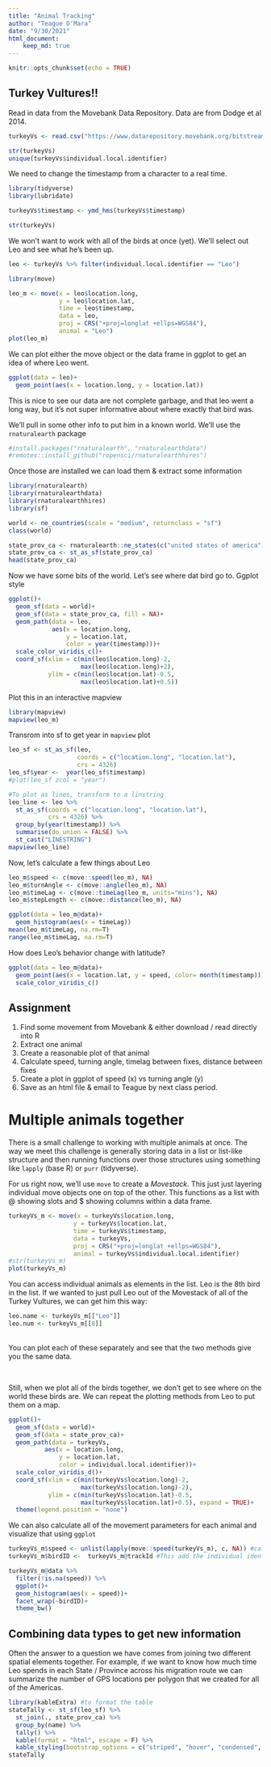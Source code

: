 ```yaml
---
title: "Animal Tracking"
author: "Teague O'Mara"
date: "9/30/2021"
html_document:
    keep_md: true
---
```


```r
knitr::opts_chunk$set(echo = TRUE)
```

## Turkey Vultures!!

Read in data from the Movebank Data Repository. Data are from Dodge et al 2014.

```r

turkeyVs <- read.csv("https://www.datarepository.movebank.org/bitstream/handle/10255/move.363/Turkey%20vultures%20in%20North%20and%20South%20America.csv?sequence=1")

str(turkeyVs)
unique(turkeyVs$individual.local.identifier)
```

We need to change the timestamp from a character to a real time.

```r
library(tidyverse)
library(lubridate)

turkeyVs$timestamp <- ymd_hms(turkeyVs$timestamp)

str(turkeyVs)

```
We won't want to work with all of the birds at once (yet). We'll select out Leo and see what he's been up.

```r
leo <- turkeyVs %>% filter(individual.local.identifier == "Leo")

library(move)

leo_m <- move(x = leo$location.long,
              y = leo$location.lat,
              time = leo$timestamp,
              data = leo,
              proj = CRS("+proj=longlat +ellps=WGS84"),
              animal = "Leo")
plot(leo_m)

```

We can plot either the move object or the data frame in ggplot to get an idea of where Leo went.

```r
ggplot(data = leo)+
  geom_point(aes(x = location.long, y = location.lat))
```


This is nice to see our data are not complete garbage, and that leo went a long way, but it's not super informative about where exactly that bird was. 

We'll pull in some other info to put him in a known world. We'll use the `rnaturalearth` package

```r
#install.packages("rnaturalearth", "rnaturalearthdata")
#remotes::install_github("ropensci/rnaturalearthhires")

```
Once those are installed we can load them & extract some information


```r
library(rnaturalearth)
library(rnaturalearthdata)
library(rnaturalearthhires)
library(sf)

world <- ne_countries(scale = "medium", returnclass = "sf")
class(world)

state_prov_ca <- rnaturalearth::ne_states(c("united states of america", "canada", "mexico", "guatemala", "honduras", "nicaragua", "costa rica", "panama", "colombia", "venezuela"))
state_prov_ca <- st_as_sf(state_prov_ca)
head(state_prov_ca)

```


Now we have some bits of the world. Let's see where dat bird go to. Ggplot style

```r
ggplot()+
  geom_sf(data = world)+
  geom_sf(data = state_prov_ca, fill = NA)+
  geom_path(data = leo,
            aes(x = location.long,
                y = location.lat,
                color = year(timestamp)))+
  scale_color_viridis_c()+
  coord_sf(xlim = c(min(leo$location.long)-2, 
                    max(leo$location.long)+2),
           ylim = c(min(leo$location.lat)-0.5,
                    max(leo$location.lat)+0.5))
```

Plot this in an interactive mapview

```r
library(mapview)
mapview(leo_m)

```

Transrom into sf to get year in `mapview` plot
```r

leo_sf <- st_as_sf(leo, 
                   coords = c("location.long", "location.lat"),
                   crs = 4326)
leo_sf$year <-  year(leo_sf$timestamp)
#plot(leo_sf zcol = "year")

#To plot as lines, transform to a linstring
leo_line <- leo %>% 
  st_as_sf(coords = c("location.long", "location.lat"),
           crs = 4326) %>% 
  group_by(year(timestamp)) %>% 
  summarise(do_union = FALSE) %>% 
  st_cast("LINESTRING")
mapview(leo_line)

```

 Now, let's calculate a few things about Leo
 
```r
leo_m$speed <- c(move::speed(leo_m), NA)
leo_m$turnAngle <- c(move::angle(leo_m), NA)
leo_m$timeLag <- c(move::timeLag(leo_m, units="mins"), NA)
leo_m$stepLength <- c(move::distance(leo_m), NA)

ggplot(data = leo_m@data)+
  geom_histogram(aes(x = timeLag))
mean(leo_m$timeLag, na.rm=T)
range(leo_m$timeLag, na.rm=T)
```

How does Leo's behavior change with latitude?

```r
ggplot(data = leo_m@data)+
  geom_point(aes(x = location.lat, y = speed, color= month(timestamp)))+
  scale_color_viridis_c()

```


## Assignment

1. Find some movement from Movebank & either download / read directly into R
2. Extract one animal
3. Create a reasonable plot of that animal
4. Calculate speed, turning angle, timelag between fixes, distance between fixes
5. Create a plot in ggplot of speed (x) vs turning angle (y)
6. Save as an html file & email to Teague by next class period.


# Multiple animals together
There is a small challenge to working with multiple animals at once. The way we meet this challenge is generally storing data in a list or list-like structure and then running functions over those structures using something like `lapply` (base R) or `purr` (tidyverse).

For us right now, we'll use `move` to create a *Movestack*. This just just layering individual move objects one on top of the other. This functions as a list with @ showing slots and $ showing columns within a data frame. 

```r

turkeyVs_m <- move(x = turkeyVs$location.long,
                  y = turkeyVs$location.lat,
                  time = turkeyVs$timestamp,
                  data = turkeyVs,
                  proj = CRS("+proj=longlat +ellps=WGS84"),
                  animal = turkeyVs$individual.local.identifier)
#str(turkeyVs_m)
plot(turkeyVs_m)
```

You can access individual animals as elements in the list. Leo is the 8th bird in the list. If we wanted to just pull Leo out of the Movestack of all of the Turkey Vultures, we can get him this way:

```r

leo.name <- turkeyVs_m[["Leo"]]
leo.num <- turkeyVs_m[[8]]
```

<br>
You can plot each of these separately and see that the two methods give you the same data.

<br>

Still, when we plot all of the birds together, we don't get to see where on the world these birds are. We can repeat the plotting methods from Leo to put them on a map.

```r
ggplot()+
  geom_sf(data = world)+
  geom_sf(data = state_prov_ca)+
  geom_path(data = turkeyVs,
          aes(x = location.long,
              y = location.lat,
              color = individual.local.identifier))+
  scale_color_viridis_d()+
  coord_sf(xlim = c(min(turkeyVs$location.long)-2,
                    max(turkeyVs$location.long)-2),
           ylim = c(min(turkeyVs$location.lat)-0.5,
                    max(turkeyVs$location.lat)+0.5), expand = TRUE)+
  theme(legend.position = "none")

```

We can also calculate all of the movement parameters for each animal and visualize that using `ggplot`

```r
turkeyVs_m$speed <- unlist(lapply(move::speed(turkeyVs_m), c, NA)) #calculated speed
turkeyVs_m$birdID <-  turkeyVs_m@trackId #This add the individual identifier to the stored data frame to make it a bit easier to plot.

turkeyVs_m@data %>% 
  filter(!is.na(speed)) %>% 
  ggplot()+
  geom_histogram(aes(x = speed))+
  facet_wrap(~birdID)+
  theme_bw()

```


## Combining data types to get new information
Often the answer to a question we have comes from joining two different spatial elements together. For example, if we want to know how much time Leo spends in each State / Province across his migration route we can summarize the number of GPS locations per polygon that we created for all of the Americas.

```r
library(kableExtra) #to format the table
stateTally <- st_sf(leo_sf) %>% 
  st_join(., state_prov_ca) %>% 
  group_by(name) %>% 
  tally() %>% 
  kable(format = "html", escape = F) %>%
  kable_styling(bootstrap_options = c("striped", "hover", "condensed", "responsive"))
stateTally

```

